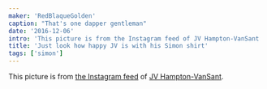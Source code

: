 ```yaml
---
maker: 'RedBlaqueGolden'
caption: "That's one dapper gentleman"
date: '2016-12-06'
intro: 'This picture is from the Instagram feed of JV Hampton-VanSant .'
title: 'Just look how happy JV is with his Simon shirt'
tags: ['simon']
---
```


<!-- truncate -->

This picture is from [the Instagram feed](https://www.instagram.com/p/BNsGBSVho4u/) of [JV Hampton-VanSant](http://jvhvs.com/).
